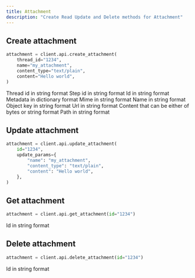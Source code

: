 ```yaml
---
title: Attachment
description: "Create Read Update and Delete methods for Attachment"
---
```


## Create attachment

```python
attachment = client.api.create_attachment(
    thread_id="1234",
    name="my_attachment",
    content_type="text/plain",
    content="Hello world",
)
```

<ParamField path="thread_id" type="string">
  Thread id in string format
</ParamField>

<ParamField path="step_id" type="string">
  Step id in string format
</ParamField>

<ParamField path="id" type="string">
  Id in string format
</ParamField>

<ParamField path="metadata" type="Dict">
  Metadata in dictionary format
</ParamField>

<ParamField path="mime" type="string">
  Mime in string format
</ParamField>

<ParamField path="name" type="string">
  Name in string format
</ParamField>

<ParamField path="object_key" type="string">
  Object key in string format
</ParamField>

<ParamField path="url" type="string">
  Url in string format
</ParamField>

<ParamField path="content" type="Union[bytes, str]">
  Content that can be either of bytes or string format
</ParamField>

<ParamField path="path" type="string">
  Path in string format
</ParamField>

## Update attachment

```python
attachment = client.api.update_attachment(
    id="1234",
    update_params={
        "name": "my_attachment",
        "content_type": "text/plain",
        "content": "Hello world",
    },
)
```

## Get attachment

```python
attachment = client.api.get_attachment(id="1234")
```

<ParamField path="id" type="string">
  Id in string format
</ParamField>

## Delete attachment

```python
attachment = client.api.delete_attachment(id="1234")
```

<ParamField path="id" type="string">
  Id in string format
</ParamField>
